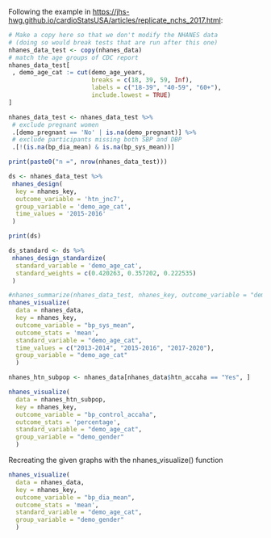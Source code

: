 Following the example in <https://jhs-hwg.github.io/cardioStatsUSA/articles/replicate_nchs_2017.html>:

```r
# Make a copy here so that we don't modify the NHANES data
# (doing so would break tests that are run after this one)
nhanes_data_test <- copy(nhanes_data)
# match the age groups of CDC report
nhanes_data_test[
 , demo_age_cat := cut(demo_age_years,
                       breaks = c(18, 39, 59, Inf),
                       labels = c("18-39", "40-59", "60+"),
                       include.lowest = TRUE)
]

nhanes_data_test <- nhanes_data_test %>%
 # exclude pregnant women
 .[demo_pregnant == 'No' | is.na(demo_pregnant)] %>%
 # exclude participants missing both SBP and DBP
 .[!(is.na(bp_dia_mean) & is.na(bp_sys_mean))]

print(paste0("n =", nrow(nhanes_data_test)))

ds <- nhanes_data_test %>%
 nhanes_design(
  key = nhanes_key,
  outcome_variable = 'htn_jnc7',
  group_variable = 'demo_age_cat',
  time_values = '2015-2016'
 )

print(ds)

ds_standard <- ds %>%
 nhanes_design_standardize(
  standard_variable = 'demo_age_cat',
  standard_weights = c(0.420263, 0.357202, 0.222535)
 )
```

```r
#nhanes_summarize(nhanes_data_test, nhanes_key, outcome_variable = "demo_age_cat")
nhanes_visualize(
  data = nhanes_data, 
  key = nhanes_key, 
  outcome_variable = "bp_sys_mean",
  outcome_stats = 'mean',
  standard_variable = "demo_age_cat", 
  time_values = c("2013-2014", "2015-2016", "2017-2020"), 
  group_variable = "demo_age_cat"
  )

nhanes_htn_subpop <- nhanes_data[nhanes_data$htn_accaha == "Yes", ]

nhanes_visualize(
  data = nhanes_htn_subpop, 
  key = nhanes_key, 
  outcome_variable = "bp_control_accaha",
  outcome_stats = 'percentage',
  standard_variable = "demo_age_cat", 
  group_variable = "demo_gender"
  )
```

Recreating the given graphs with the nhanes_visualize() function

```r
nhanes_visualize(
  data = nhanes_data, 
  key = nhanes_key, 
  outcome_variable = "bp_dia_mean",
  outcome_stats = 'mean',
  standard_variable = "demo_age_cat", 
  group_variable = "demo_gender"
  )
```

